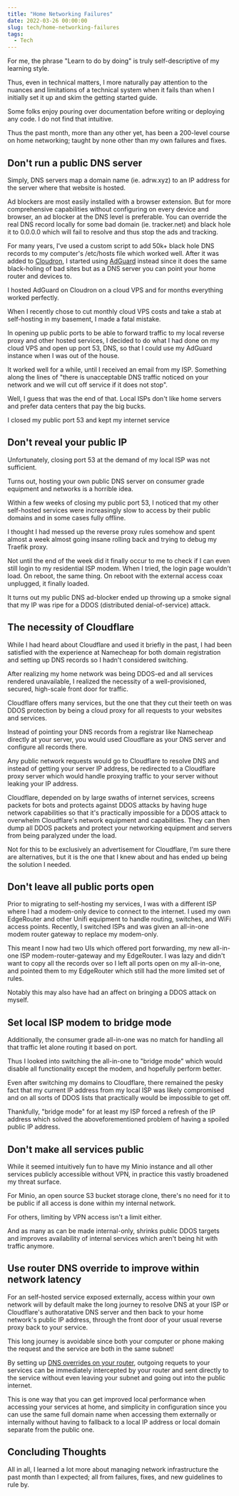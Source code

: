 ```yaml
---
title: "Home Networking Failures"
date: 2022-03-26 00:00:00
slug: tech/home-networking-failures
tags:
  - Tech
---
```


For me, the phrase "Learn to do by doing" is truly self-descriptive of my learning style.

Thus, even in technical matters, I more naturally pay attention to the nuances and limitations of a technical system when it fails than when I initially set it up and skim the getting started guide.

Some folks enjoy pouring over documentation before writing or deploying any code. I do not find that intuitive.

Thus the past month, more than any other yet, has been a 200-level course on home networking; taught by none other than my own failures and fixes.

## Don't run a public DNS server

Simply, DNS servers map a domain name (ie. adrw.xyz) to an IP address for the server where that website is hosted.

Ad blockers are most easily installed with a browser extension. But for more comprehensive capabilities without configuring on every device and browser, an ad blocker at the DNS level is preferable. You can override the real DNS record locally for some bad domain (ie. tracker.net) and black hole it to 0.0.0.0 which will fail to resolve and thus stop the ads and tracking.

For many years, I've used a custom script to add 50k+ black hole DNS records to my computer's /etc/hosts file which worked well. After it was added to [Cloudron](http://cloudron.io), I started using [AdGuard](https://adguard.com/en/adguard-home/overview.html) instead since it does the same black-holing of bad sites but as a DNS server you can point your home router and devices to.

I hosted AdGuard on Cloudron on a cloud VPS and for months everything worked perfectly.

When I recently chose to cut monthly cloud VPS costs and take a stab at self-hosting in my basement, I made a fatal mistake.

In opening up public ports to be able to forward traffic to my local reverse proxy and other hosted services, I decided to do what I had done on my cloud VPS and open up port 53, DNS, so that I could use my AdGuard instance when I was out of the house.

It worked well for a while, until I received an email from my ISP. Something along the lines of "there is unacceptable DNS traffic noticed on your network and we will cut off service if it does not stop".

Well, I guess that was the end of that. Local ISPs don't like home servers and prefer data centers that pay the big bucks.

I closed my public port 53 and kept my internet service

## Don't reveal your public IP

Unfortunately, closing port 53 at the demand of my local ISP was not sufficient.

Turns out, hosting your own public DNS server on consumer grade equipment and networks is a horrible idea.

Within a few weeks of closing my public port 53, I noticed that my other self-hosted services were increasingly slow to access by their public domains and in some cases fully offline.

I thought I had messed up the reverse proxy rules somehow and spent almost a week almost going insane rolling back and trying to debug my Traefik proxy.

Not until the end of the week did it finally occur to me to check if I can even still login to my residential ISP modem. When I tried, the login page wouldn't load. On reboot, the same thing. On reboot with the external access coax unplugged, it finally loaded.

It turns out my public DNS ad-blocker ended up throwing up a smoke signal that my IP was ripe for a DDOS (distributed denial-of-service) attack.

## The necessity of Cloudflare

While I had heard about Cloudflare and used it briefly in the past, I had been satisfied with the experience at Namecheap for both domain registration and setting up DNS records so I hadn't considered switching.

After realizing my home network was being DDOS-ed and all services rendered unavailable, I realized the necessity of a well-provisioned, secured, high-scale front door for traffic.

Cloudflare offers many services, but the one that they cut their teeth on was DDOS protection by being a cloud proxy for all requests to your websites and services.

Instead of pointing your DNS records from a registrar like Namecheap directly at your server, you would used Cloudflare as your DNS server and configure all records there.

Any public network requests would go to Cloudflare to resolve DNS and instead of getting your server IP address, be redirected to a Cloudflare proxy server which would handle proxying traffic to your server without leaking your IP address.

Cloudflare, depended on by large swaths of internet services, screens packets for bots and protects against DDOS attacks by having huge network capabilities so that it's practically impossible for a DDOS attack to overwhelm Cloudflare's network equipment and capabilities. They can then dump all DDOS packets and protect your networking equipment and servers from being paralyzed under the load.

Not for this to be exclusively an advertisement for Cloudflare, I'm sure there are alternatives, but it is the one that I knew about and has ended up being the solution I needed.

## Don't leave all public ports open

Prior to migrating to self-hosting my services, I was with a different ISP where I had a modem-only device to connect to the internet. I used my own EdgeRouter and other Unifi equipment to handle routing, switches, and WiFi access points. Recently, I switched ISPs and was given an all-in-one modem router gateway to replace my modem-only.

This meant I now had two UIs which offered port forwarding, my new all-in-one ISP modem-router-gateway and my EdgeRouter. I was lazy and didn't want to copy all the records over so I left all ports open on my all-in-one, and pointed them to my EdgeRouter which still had the more limited set of rules.

Notably this may also have had an affect on bringing a DDOS attack on myself.

## Set local ISP modem to bridge mode

Additionally, the consumer grade all-in-one was no match for handling all that traffic let alone routing it based on port.

Thus I looked into switching the all-in-one to "bridge mode" which would disable all functionality except the modem, and hopefully perform better.

Even after switching my domains to Cloudflare, there remained the pesky fact that my current IP address from my local ISP was likely compromised and on all sorts of DDOS lists that practically would be impossible to get off.

Thankfully, "bridge mode" for at least my ISP forced a refresh of the IP address which solved the aboveforementioned problem of having a spoiled public IP address.

## Don't make all services public

While it seemed intuitively fun to have my Minio instance and all other services publicly accessible without VPN, in practice this vastly broadened my threat surface.

For Minio, an open source S3 bucket storage clone, there's no need for it to be public if all access is done within my internal network.

For others, limiting by VPN access isn't a limit either.

And as many as can be made internal-only, shrinks public DDOS targets and improves availability of internal services which aren't being hit with traffic anymore.

## Use router DNS override to improve within network latency

For an self-hosted service exposed externally, access within your own network will by default make the long journey to resolve DNS at your ISP or Cloudflare's authoratative DNS server and then back to your home network's public IP address, through the front door of your usual reverse proxy back to your service.

This long journey is avoidable since both your computer or phone making the request and the service are both in the same subnet!

By setting up [DNS overrides on your router](https://youtu.be/e34QNh16fh8), outgoing requets to your services can be immediately intercepted by your router and sent directly to the service without even leaving your subnet and going out into the public internet.

This is one way that you can get improved local performance when accessing your services at home, and simplicity in configuration since you can use the same full domain name when accessing them externally or internally without having to fallback to a local IP address or local domain separate from the public one.

## Concluding Thoughts

All in all, I learned a lot more about managing network infrastructure the past month than I expected; all from failures, fixes, and new guidelines to rule by.
